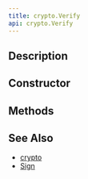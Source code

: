 ```yaml
---
title: crypto.Verify
api: crypto.Verify
---
```


## Description

<Summary/>

## Constructor

<Constructor/>

## Methods

<Methods/>

## See Also

* [crypto](/reference/api/crypto)
* [Sign](/reference/api/crypto/Sign)
